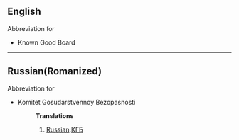 ==English==
Abbreviation for
*Known Good Board
----
==Russian(Romanized)==
Abbreviation for
*Komitet Gosudarstvennoy Bezopasnosti
*:'''Translations'''
*:#[[Russian]]:[[КГБ]]